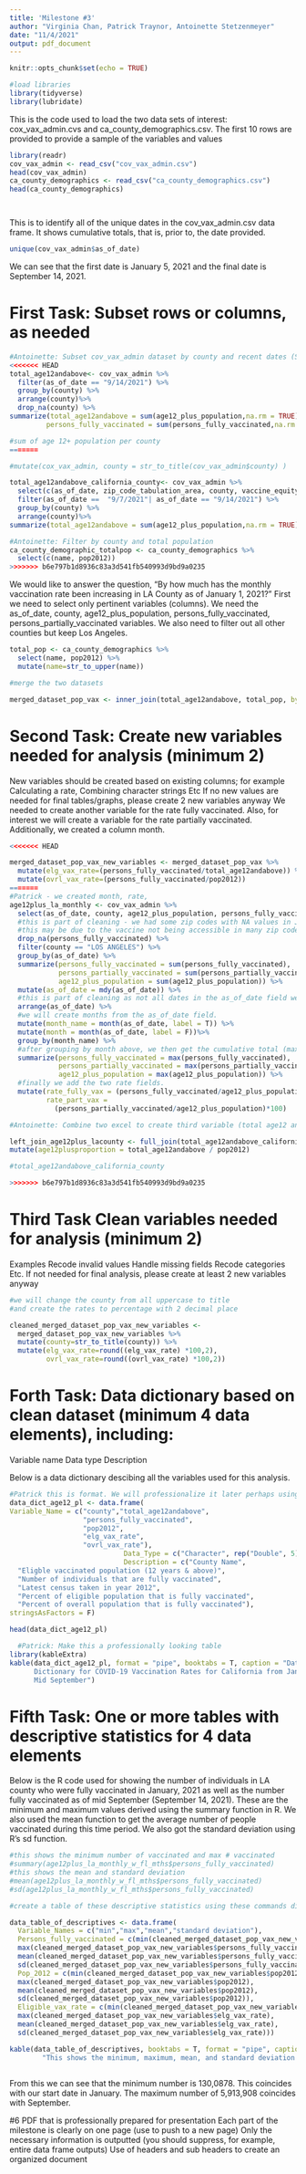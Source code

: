 ```yaml
---
title: 'Milestone #3'
author: "Virginia Chan, Patrick Traynor, Antoinette Stetzenmeyer"
date: "11/4/2021"
output: pdf_document
---
```


```r
knitr::opts_chunk$set(echo = TRUE)

#load libraries
library(tidyverse)
library(lubridate)

```


This is the code used to load the two data sets of interest: cox_vax_admin.cvs
and ca_county_demographics.csv. The first 10 rows are provided to provide a 
sample of the variables and values
```r

library(readr)
cov_vax_admin <- read_csv("cov_vax_admin.csv")
head(cov_vax_admin)
ca_county_demographics <- read_csv("ca_county_demographics.csv")
head(ca_county_demographics)




```

This is to identify all of the unique dates in the cov_vax_admin.csv data frame.
It shows cumulative totals, that is, prior to, the date provided.
```r

unique(cov_vax_admin$as_of_date)

```
We can see that the first date is January 5, 2021 and the final date is September
14, 2021.
\newpage 

# First Task: Subset rows or columns, as needed
```r
#Antoinette: Subset cov_vax_admin dataset by county and recent dates (September 2021)
<<<<<<< HEAD
total_age12andabove<- cov_vax_admin %>%
  filter(as_of_date == "9/14/2021") %>%
  group_by(county) %>%
  arrange(county)%>%
  drop_na(county) %>%
summarize(total_age12andabove = sum(age12_plus_population,na.rm = TRUE), 
         persons_fully_vaccinated = sum(persons_fully_vaccinated,na.rm = TRUE))

#sum of age 12+ population per county 
=======

#mutate(cox_vax_admin, county = str_to_title(cov_vax_admin$county) )

total_age12andabove_california_county<- cov_vax_admin %>%
  select(c(as_of_date, zip_code_tabulation_area, county, vaccine_equity_metric_quartile, age12_plus_population, persons_fully_vaccinated)) %>%
  filter(as_of_date ==  "9/7/2021"| as_of_date == "9/14/2021") %>%
  group_by(county) %>%
  arrange(county)%>%
summarize(total_age12andabove = sum(age12_plus_population,na.rm = TRUE), median_of_age_12_and_above = median(age12_plus_population, na.rm = TRUE))
```


```r
#Antoinette: Filter by county and total population
ca_county_demographic_totalpop <- ca_county_demographics %>%
  select(c(name, pop2012))
>>>>>>> b6e797b1d8936c83a3d541fb540993d9bd9a0235

```

We would like to answer the question, "By how much has the monthly vaccination 
rate been increasing in LA County as of January 1, 2021?"
First we need to select only pertinent variables (columns). We need the
as_of_date, county, age12_plus_population, persons_fully_vaccinated, persons_partially_vaccinated variables. We also need to filter out all other 
counties but keep Los Angeles. 
```r

total_pop <- ca_county_demographics %>%
  select(name, pop2012) %>% 
  mutate(name=str_to_upper(name))

#merge the two datasets 

merged_dataset_pop_vax <- inner_join(total_age12andabove, total_pop, by=c("county"="name"))
```

\newpage 

# Second Task: Create new variables needed for analysis (minimum 2)
New variables should be created based on existing columns; for example
Calculating a rate, 
Combining character strings 
Etc
If no new values are needed for final tables/graphs, please create 2 new variables anyway
We needed to create another variable for the rate fully vaccinated. Also, for interest we will create a variable for the rate partially vaccinated. Additionally, we created a column month. 

```r
<<<<<<< HEAD

merged_dataset_pop_vax_new_variables <- merged_dataset_pop_vax %>%
  mutate(elg_vax_rate=(persons_fully_vaccinated/total_age12andabove)) %>%
  mutate(ovrl_vax_rate=(persons_fully_vaccinated/pop2012))
=======
#Patrick - we created month, rate, 
age12plus_la_monthly <- cov_vax_admin %>%
  select(as_of_date, county, age12_plus_population, persons_fully_vaccinated, persons_partially_vaccinated) %>%
  #this is part of cleaning - we had some zip codes with NA values in January. 
  #this may be due to the vaccine not being accessible in many zip codes at that time
  drop_na(persons_fully_vaccinated) %>%
  filter(county == "LOS ANGELES") %>%
  group_by(as_of_date) %>%
  summarize(persons_fully_vaccinated = sum(persons_fully_vaccinated),
            persons_partially_vaccinated = sum(persons_partially_vaccinated),
            age12_plus_population = sum(age12_plus_population)) %>%
  mutate(as_of_date = mdy(as_of_date)) %>%
  #this is part of cleaning as not all dates in the as_of_date field were arranged in chronological order. 
  arrange(as_of_date) %>%
  #we will create months from the as_of_date field.
  mutate(month_name = month(as_of_date, label = T)) %>%
  mutate(month = month(as_of_date, label = F))%>%
  group_by(month_name) %>%
  #after grouping by month above, we then get the cumulative total (max) for each month. 
  summarize(persons_fully_vaccinated = max(persons_fully_vaccinated), 
            persons_partially_vaccinated = max(persons_partially_vaccinated),
            age12_plus_population = max(age12_plus_population)) %>%
  #finally we add the two rate fields.
  mutate(rate_fully_vax = (persons_fully_vaccinated/age12_plus_population)*100,
         rate_part_vax = 
           (persons_partially_vaccinated/age12_plus_population)*100)

```

```r

#Antoinette: Combine two excel to create third variable (total age12 and above/total pop)

left_join_age12plus_lacounty <- full_join(total_age12andabove_california_county, ca_county_demographic_totalpop, by=c("county" = "name")) %>%
mutate(age12plusproportion = total_age12andabove / pop2012)

#total_age12andabove_california_county

>>>>>>> b6e797b1d8936c83a3d541fb540993d9bd9a0235
```

\newpage 

# Third Task Clean variables needed for analysis (minimum 2)
Examples
Recode invalid values
Handle missing fields
Recode categories
Etc.
If not needed for final analysis, please create at least 2 new variables anyway


```r
#we will change the county from all uppercase to title  
#and create the rates to percentage with 2 decimal place

cleaned_merged_dataset_pop_vax_new_variables <- 
  merged_dataset_pop_vax_new_variables %>%
  mutate(county=str_to_title(county)) %>%
  mutate(elg_vax_rate=round((elg_vax_rate) *100,2),
         ovrl_vax_rate=round((ovrl_vax_rate) *100,2))
```

\newpage 

# Forth Task: Data dictionary based on clean dataset (minimum 4 data elements), including:
Variable name
Data type
Description

Below is a data dictionary descibing all the variables used for this analysis. 
```r
#Patrick this is format. We will professionalize it later perhaps using kable
data_dict_age12_pl <- data.frame(
Variable_Name = c("county","total_age12andabove",
                  "persons_fully_vaccinated",
                  "pop2012",
                  "elg_vax_rate",
                  "ovrl_vax_rate"),
                            Data_Type = c("Character", rep("Double", 5)),
                            Description = c("County Name",
  "Eligble vaccinated population (12 years & above)",
  "Number of individuals that are fully vaccinated",
  "Latest census taken in year 2012",
  "Percent of eligible population that is fully vaccinated",
  "Percent of overall population that is fully vaccinated"), 
stringsAsFactors = F)

head(data_dict_age12_pl)

```

\newpage
```r
  #Patrick: Make this a professionally looking table
library(kableExtra)
kable(data_dict_age12_pl, format = "pipe", booktabs = T, caption = "Data
      Dictionary for COVID-19 Vaccination Rates for California from January to 
      Mid September")
```


\newpage 

# Fifth Task: One or more tables with descriptive statistics for 4 data elements
Below is the R code used for showing the number of individuals in LA county who
were fully vaccinated in January, 2021 as well as the number fully vaccinated as
of mid September (September 14, 2021). These are the minimum and maximum values derived using the summary function in R. We also used the mean function to get the average number of people vaccinated during this time period. We also got the standard deviation using R's sd function.


```r


#this shows the minimum number of vaccinated and max # vaccinated
#summary(age12plus_la_monthly_w_fl_mths$persons_fully_vaccinated)
#this shows the mean and standard deviation
#mean(age12plus_la_monthly_w_fl_mths$persons_fully_vaccinated)
#sd(age12plus_la_monthly_w_fl_mths$persons_fully_vaccinated)

#create a table of these descriptive statistics using these commands directly in a data.frame function.

data_table_of_descriptives <- data.frame(
  Variable_Names = c("min","max","mean","standard deviation"), 
  Persons_fully_vaccinated = c(min(cleaned_merged_dataset_pop_vax_new_variables$persons_fully_vaccinated),
  max(cleaned_merged_dataset_pop_vax_new_variables$persons_fully_vaccinated),
  mean(cleaned_merged_dataset_pop_vax_new_variables$persons_fully_vaccinated),
  sd(cleaned_merged_dataset_pop_vax_new_variables$persons_fully_vaccinated)),
  Pop_2012 = c(min(cleaned_merged_dataset_pop_vax_new_variables$pop2012),
  max(cleaned_merged_dataset_pop_vax_new_variables$pop2012),
  mean(cleaned_merged_dataset_pop_vax_new_variables$pop2012),
  sd(cleaned_merged_dataset_pop_vax_new_variables$pop2012)),
  Eligible_vax_rate = c(min(cleaned_merged_dataset_pop_vax_new_variables$elg_vax_rate),
  max(cleaned_merged_dataset_pop_vax_new_variables$elg_vax_rate),
  mean(cleaned_merged_dataset_pop_vax_new_variables$elg_vax_rate),
  sd(cleaned_merged_dataset_pop_vax_new_variables$elg_vax_rate)))

kable(data_table_of_descriptives, booktabs = T, format = "pipe", caption = 
        "This shows the minimum, maximum, mean, and standard deviation for the variables included")
  
```
From this we can see that the minimum number is 130,0878. This coincides with
 our start date in January. The maximum number of 5,913,908 coincides with 
 September.
\newpage 

#6 PDF that is professionally prepared for presentation
Each part of the milestone is clearly on one page (use \newpage to push to a new page)
Only the necessary information is outputted (you should suppress, for example, entire data frame outputs)
Use of headers and sub headers to create an organized document

